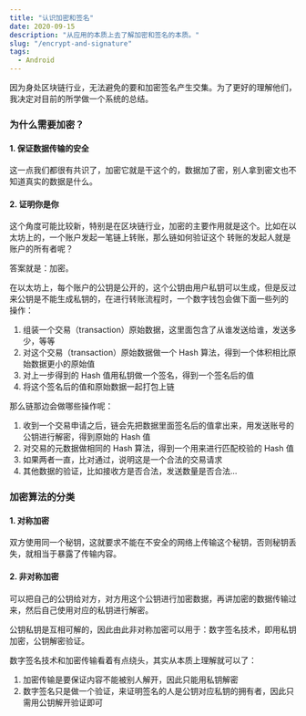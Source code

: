 ```yaml
---
title: "认识加密和签名"
date: 2020-09-15
description: "从应用的本质上去了解加密和签名的本质。"
slug: "/encrypt-and-signature"
tags:
  - Android
---
```


因为身处区块链行业，无法避免的要和加密签名产生交集。为了更好的理解他们，我决定对目前的所学做一个系统的总结。

### 为什么需要加密？

#### 1. 保证数据传输的安全

这一点我们都很有共识了，加密它就是干这个的，数据加了密，别人拿到密文也不知道真实的数据是什么。

#### 2. 证明你是你

这个角度可能比较新，特别是在区块链行业，加密的主要作用就是这个。比如在以太坊上的，一个账户发起一笔链上转账，那么链如何验证这个
转账的发起人就是账户的所有者呢？

答案就是：加密。

在以太坊上，每个账户的公钥是公开的，这个公钥由用户私钥可以生成，但是反过来公钥是不能生成私钥的，在进行转账流程时，一个数字钱包会做下面一些列的
操作：

1. 组装一个交易（transaction）原始数据，这里面包含了从谁发送给谁，发送多少，等等
2. 对这个交易（transaction）原始数据做一个 Hash 算法，得到一个体积相比原始数据更小的原始值
3. 对上一步得到的 Hash 值用私钥做一个签名，得到一个签名后的值
4. 将这个签名后的值和原始数据一起打包上链

那么链那边会做哪些操作呢：

1. 收到一个交易申请之后，链会先把数据里面签名后的值拿出来，用发送账号的公钥进行解密，得到原始的 Hash 值
2. 对交易的元数据做相同的 Hash 算法，得到一个用来进行匹配校验的 Hash 值
3. 如果两者一直，比对通过，说明这是一个合法的交易请求
4. 其他数据的验证，比如接收方是否合法，发送数量是否合法...

### 加密算法的分类

#### 1. 对称加密

双方使用同一个秘钥，这就要求不能在不安全的网络上传输这个秘钥，否则秘钥丢失，就相当于暴露了传输内容。

#### 2. 非对称加密

可以把自己的公钥给对方，对方用这个公钥进行加密数据，再讲加密的数据传输过来，然后自己使用对应的私钥进行解密。

公钥私钥是互相可解的，因此由此非对称加密可以用于：数字签名技术，即用私钥加密，公钥解密验证。

数字签名技术和加密传输看着有点绕头，其实从本质上理解就可以了：

1. 加密传输是要保证内容不能被别人解开，因此只能用私钥解密
2. 数字签名只是做一个验证，来证明签名的人是公钥对应私钥的拥有者，因此只需用公钥解开验证即可


